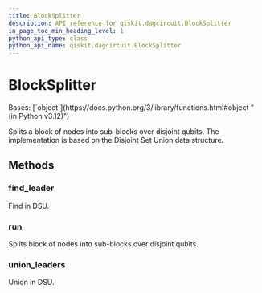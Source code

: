 ```yaml
---
title: BlockSplitter
description: API reference for qiskit.dagcircuit.BlockSplitter
in_page_toc_min_heading_level: 1
python_api_type: class
python_api_name: qiskit.dagcircuit.BlockSplitter
---
```


# BlockSplitter

<Class id="qiskit.dagcircuit.BlockSplitter" github="https://github.com/qiskit/qiskit/tree/stable/0.25/qiskit/dagcircuit/collect_blocks.py" signature="qiskit.dagcircuit.BlockSplitter">
  Bases: [`object`](https://docs.python.org/3/library/functions.html#object "(in Python v3.12)")

  Splits a block of nodes into sub-blocks over disjoint qubits. The implementation is based on the Disjoint Set Union data structure.

  ## Methods

  ### find\_leader

  <Function id="qiskit.dagcircuit.BlockSplitter.find_leader" name="find_leader" signature="find_leader(index)">
    Find in DSU.
  </Function>

  ### run

  <Function id="qiskit.dagcircuit.BlockSplitter.run" name="run" signature="run(block)">
    Splits block of nodes into sub-blocks over disjoint qubits.
  </Function>

  ### union\_leaders

  <Function id="qiskit.dagcircuit.BlockSplitter.union_leaders" name="union_leaders" signature="union_leaders(index1, index2)">
    Union in DSU.
  </Function>
</Class>

